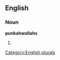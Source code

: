 
==English==

===Noun===
'''punkahwallahs'''

# {{plural of|[[punkahwallah]]}}

[[Category:English plurals]]